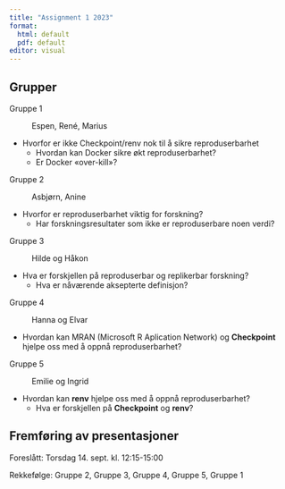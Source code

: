 ```yaml
---
title: "Assignment 1 2023"
format: 
  html: default
  pdf: default
editor: visual
---
```


## Grupper

Gruppe 1

:   Espen, René, Marius

-   Hvorfor er ikke Checkpoint/renv nok til å sikre reproduserbarhet
    -   Hvordan kan Docker sikre økt reproduserbarhet?
    -   Er Docker «over-kill»?

Gruppe 2

:   Asbjørn, Anine

-   Hvorfor er reproduserbarhet viktig for forskning?
    -   Har forskningsresultater som ikke er reproduserbare noen verdi?

Gruppe 3

:   Hilde og Håkon

-   Hva er forskjellen på reproduserbar og replikerbar forskning?
    -   Hva er nåværende aksepterte definisjon?

Gruppe 4

:   Hanna og Elvar

-   Hvordan kan MRAN (Microsoft R Aplication Network) og **Checkpoint** hjelpe oss med å oppnå reproduserbarhet?

Gruppe 5

:   Emilie og Ingrid

-   Hvordan kan **renv** hjelpe oss med å oppnå reproduserbarhet?
    -   Hva er forskjellen på **Checkpoint** og **renv**?

## Fremføring av presentasjoner

Foreslått: Torsdag 14.
sept. kl.
12:15-15:00

Rekkefølge: Gruppe 2, Gruppe 3, Gruppe 4, Gruppe 5, Gruppe 1
